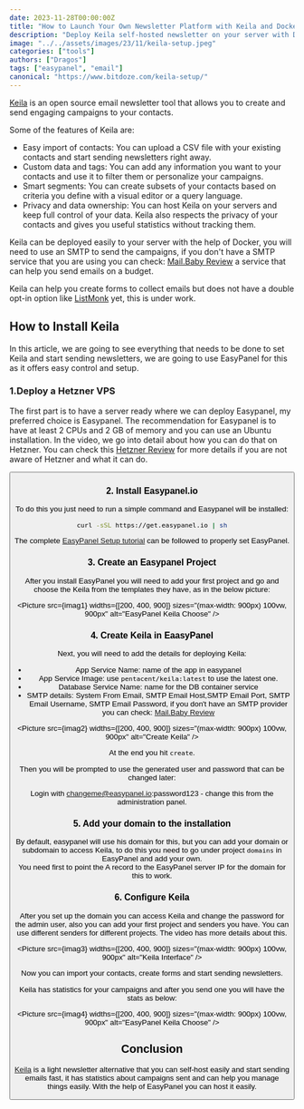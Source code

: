 ```yaml
---
date: 2023-11-28T00:00:00Z
title: "How to Launch Your Own Newsletter Platform with Keila and Docker"
description: "Deploy Keila self-hosted newsletter on your server with Docker and EasyPanel. "
image: "../../assets/images/23/11/keila-setup.jpeg"
categories: ["tools"]
authors: ["Dragos"]
tags: ["easypanel", "email"]
canonical: "https://www.bitdoze.com/keila-setup/"
---
```



[Keila](https://www.keila.io/) is an open source email newsletter tool that allows you to create and send engaging campaigns to your contacts.

Some of the features of Keila are:

- Easy import of contacts: You can upload a CSV file with your existing contacts and start sending newsletters right away.
- Custom data and tags: You can add any information you want to your contacts and use it to filter them or personalize your campaigns.
- Smart segments: You can create subsets of your contacts based on criteria you define with a visual editor or a query language.
- Privacy and data ownership: You can host Keila on your servers and keep full control of your data. Keila also respects the privacy of your contacts and gives you useful statistics without tracking them.

Keila can be deployed easily to your server with the help of Docker, you will need to use an SMTP to send the campaigns, if you don't have a SMTP service that you are using you can check: [Mail.Baby Review](https://www.bitdoze.com/mail-baby-review/) a service that can help you send emails on a budget.

Keila can help you create forms to collect emails but does not have a double opt-in option like [ListMonk](https://listmonk.app/) yet, this is under work.

## How to Install Keila

In this article, we are going to see everything that needs to be done to set Keila and start sending newsletters, we are going to use EasyPanel for this as it offers easy control and setup.

<YouTubeEmbed
  url="https://www.youtube.com/embed/lpvAGQwO0RA"
  label="Keila Setup"
/>

### 1.Deploy a Hetzner VPS

The first part is to have a server ready where we can deploy Easypanel, my preferred choice is Easypanel. The recommendation for Easypanel is to have at least 2 CPUs and 2 GB of memory and you can use an Ubuntu installation. In the video, we go into detail about how you can do that on Hetzner. You can check this [Hetzner Review](https://www.wpdoze.com/hetzner-cloud-review/) for more details if you are not aware of Hetzner and what it can do.

<Button link="https://go.bitdoze.com/hetzner" text="Hetzner €⁠20 Free" />

### 2. Install Easypanel.io

To do this you just need to run a simple command and Easypanel will be installed:

```sh
curl -sSL https://get.easypanel.io | sh
```

The complete [EasyPanel Setup tutorial](https://www.bitdoze.com/easypanel-modern-server-control-panel/) can be followed to properly set EasyPanel.

### 3. Create an Easypanel Project

After you install EasyPanel you will need to add your first project and go and choose the Keila from the templates they have, as in the below picture:

<Picture
  src={imag1}
  widths={[200, 400, 900]}
  sizes="(max-width: 900px) 100vw, 900px"
  alt="EasyPanel Keila Choose"
/>

### 4. Create Keila in EaasyPanel

Next, you will need to add the details for deploying Keila:

- App Service Name: name of the app in easypanel
- App Service Image: use `pentacent/keila:latest` to use the latest one.
- Database Service Name: name for the DB container service
- SMTP details: System From Email, SMTP Email Host,SMTP Email Port, SMTP Email Username, SMTP Email Password, if you don't have an SMTP provider you can check: [Mail.Baby Review](https://www.bitdoze.com/mail-baby-review/)

<Picture
  src={imag2}
  widths={[200, 400, 900]}
  sizes="(max-width: 900px) 100vw, 900px"
  alt="Create Keila"
/>

At the end you hit `create`.

Then you will be prompted to use the generated user and password that can be changed later:

Login with changeme@easypanel.io:password123 - change this from the administration panel.

### 5. Add your domain to the installation

By default, easypanel will use his domain for this, but you can add your domain or subdomain to access Keila, to do this you need to go under project `domains` in EasyPanel and add your own. \
You need first to point the A record to the EasyPanel server IP for the domain for this to work.

### 6. Configure Keila

After you set up the domain you can access Keila and change the password for the admin user, also you can add your first project and senders you have. You can use different senders for different projects. The video has more details about this.

<Picture
  src={imag3}
  widths={[200, 400, 900]}
  sizes="(max-width: 900px) 100vw, 900px"
  alt="Keila Interface"
/>

Now you can import your contacts, create forms and start sending newsletters.

Keila has statistics for your campaigns and after you send one you will have the stats as below:

<Picture
  src={imag4}
  widths={[200, 400, 900]}
  sizes="(max-width: 900px) 100vw, 900px"
  alt="EasyPanel Keila Choose"
/>

## Conclusion

[Keila](https://www.keila.io/) is a light newsletter alternative that you can self-host easily and start sending emails fast, it has statistics about campaigns sent and can help you manage things easily. With the help of EasyPanel you can host it easily.
